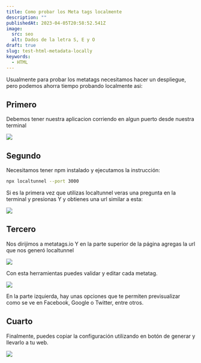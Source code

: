 ```yaml
---
title: Como probar los Meta tags localmente
description: ""
publishedAt: 2023-04-05T20:58:52.541Z
image:
  src: seo
  alt: Dados de la letra S, E y O
draft: true
slug: test-html-metadata-locally
keywords:
  - HTML
---
```



<Picture src={frontmatter.image.src} alt={frontmatter.image.alt} />

Usualmente para probar los metatags necesitamos hacer un despliegue, pero podemos ahorra tiempo probando localmente asi:

## Primero

Debemos tener nuestra aplicacion corriendo en algun puerto desde nuestra terminal

![](/assets/terminal.png)

## Segundo

Necesitamos tener npm instalado y ejecutamos la instrucción:

```bash
npx localtunnel --port 3000
```
Si es la primera vez que utilizas localtunnel veras una pregunta en la terminal y presionas Y y obtienes una url similar a esta:

![](/assets/localtunnel-terminal.png)

## Tercero

Nos dirijimos a metatags.io Y en la parte superior de la página agregas la url que nos generó localtunnel

![](/assets/metatag-search-bar.png)

Con esta herramientas puedes validar y editar cada metatag.

![](/assets/metatags-preview.png)

En la parte izquierda, hay unas opciones que te permiten previsualizar como se ve en Facebook, Google o Twitter, entre otros.

## Cuarto
Finalmente, puedes copiar la configuración utilizando en botón de generar y llevarlo a tu web.

![](/assets/metatags-generated.png)
